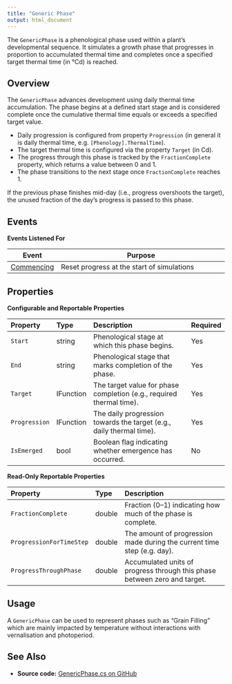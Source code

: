 ```yaml
---
title: "Generic Phase"
output: html_document
---
```



The `GenericPhase` is a phenological phase used within a plant's developmental sequence. It simulates a growth phase that progresses in proportion to accumulated thermal time and completes once a specified target thermal time (in °Cd) is reached.

## Overview

The `GenericPhase` advances development using daily thermal time accumulation. The phase begins at a defined start stage and is considered complete once the cumulative thermal time equals or exceeds a specified target value.

* Daily progression is configured from property `Progression` (in general it is daily thermal time, e.g. `[Phenology].ThermalTime`).
* The target thermal time is configured via the property `Target` (in Cd).
* The progress through this phase is tracked by the `FractionComplete` property, which returns a value between 0 and 1.
* The phase transitions to the next stage once `FractionComplete` reaches 1.

If the previous phase finishes mid-day (i.e., progress overshoots the target), the unused fraction of the day's progress is passed to this phase. 

## Events

**Events Listened For**


| Event          | Purpose                                                                                  |
|----------------|------------------------------------------------------------------------------------------|
| [Commencing](/docs/Models/Events.html#Commencing)   | Reset progress at the start of simulations                                               |



## Properties

**Configurable and Reportable Properties**

| Property       | Type        | Description                                                           | Required   |
|:-------------- |:-----------|:----------------------------------------------------------------------|:----------|
| `Start`        | string      | Phenological stage at which this phase begins.                        | Yes        |
| `End`          | string      | Phenological stage that marks completion of the phase.                | Yes        |
| `Target`       | IFunction   | The target value for phase completion (e.g., required thermal time).  | Yes        |
| `Progression`  | IFunction   | The daily progression towards the target (e.g., daily thermal time).  | Yes        |
| `IsEmerged`    | bool        | Boolean flag indicating whether emergence has occurred.                | No         |

**Read-Only Reportable Properties**

| Property                   | Type    | Description                                                                |
|:-------------------------- |:------- |:-------------------------------------------------------------------------- |
| `FractionComplete`         | double  | Fraction (0–1) indicating how much of the phase is complete.               |
| `ProgressionForTimeStep`   | double  | The amount of progression made during the current time step (e.g. day).    |
| `ProgressThroughPhase`     | double  | Accumulated units of progress through this phase between zero and target.  |

## Usage

A `GenericPhase` can be used to represent phases such as "Grain Filling" which are mainly impacted by temperature without interactions with vernalisation and photoperiod.

## See Also

* **Source code:** [GenericPhase.cs on GitHub](https://github.com/APSIMInitiative/ApsimX/blob/master/Models/PMF/Phenology/Phases/GenericPhase.cs)
